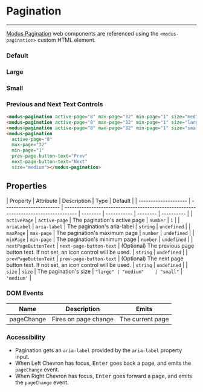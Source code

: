 
# Pagination

---

[Modus Pagination](https://modus.trimble.com/components/pagination/) web components are referenced using the `<modus-pagination>` custom HTML element.

<Anchor storyId="components-pagination--default" />

### Default

<modus-pagination active-page="8" max-page="32" min-page="1" size="medium"></modus-pagination>

<Anchor storyId="components-pagination--large" />

### Large

<modus-pagination active-page="8" max-page="32" min-page="1" size="large"></modus-pagination>

<Anchor storyId="components-pagination--small" />

### Small

<modus-pagination active-page="8" max-page="32" min-page="1" size="small"></modus-pagination>

### Previous and Next Text Controls

<modus-pagination active-page="8" max-page="32" min-page="1" size="medium" prev-page-button-text="Prev" next-page-button-text="Next"></modus-pagination>

```html
<modus-pagination active-page="8" max-page="32" min-page="1" size="medium"></modus-pagination>
<modus-pagination active-page="8" max-page="32" min-page="1" size="large"></modus-pagination>
<modus-pagination active-page="8" max-page="32" min-page="1" size="small"></modus-pagination>
<modus-pagination
  active-page="8"
  max-page="32"
  min-page="1"
  prev-page-button-text="Prev"
  next-page-button-text="Next"
  size="medium"></modus-pagination>
```

## Properties

| Property             | Attribute               | Description                                                                         | Type     | Default     |
| -------------------- | ----------------------- | ----------------------------------------------------------------------------------- | -------- | ----------- | -------- | ---------- |
| `activePage`         | `active-page`           | The pagination's active page                                                        | `number` | `1`         |
| `ariaLabel`          | `aria-label`            | The pagination's aria-label                                                         | `string` | `undefined` |
| `maxPage`            | `max-page`              | The pagination's maximum page                                                       | `number` | `undefined` |
| `minPage`            | `min-page`              | The pagination's minimum page                                                       | `number` | `undefined` |
| `nextPageButtonText` | `next-page-button-text` | (Optional) The previous page button text. If not set, an icon control will be used. | `string` | `undefined` |
| `prevPageButtonText` | `prev-page-button-text` | (Optional) The next page button text. If not set, an icon control will be used.     | `string` | `undefined` |
| `size`               | `size`                  | The pagination's size                                                               | `"large" | "medium"    | "small"` | `'medium'` |

### DOM Events

<section>
  <table>
    <thead>
      <tr>
        <th>Name</th>
        <th>Description</th>
        <th>Emits</th>
      </tr>
    </thead>
    <tbody>
      <tr>
        <td>pageChange</td>
        <td>Fires on page change</td>
        <td>The current page</td>
      </tr>
    </tbody>
  </table>
</section>

### Accessibility

- Pagination gets an `aria-label` provided by the `aria-label` property input.
- When Left Chevron has focus, <kbd>Enter</kbd> goes back a page, and emits the `pageChange` event.
- When Right Chevron has focus, <kbd>Enter</kbd> goes forward a page, and emits the `pageChange` event.
